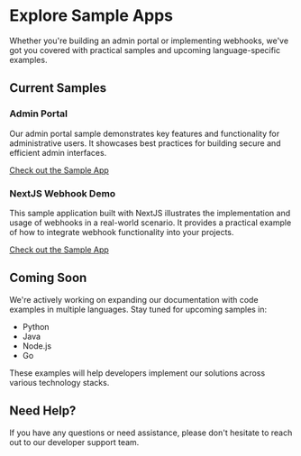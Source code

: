 
# Explore Sample Apps

Whether you're building an admin portal or implementing webhooks, we've got you covered with practical samples and upcoming language-specific examples.
## Current Samples

### Admin Portal
Our admin portal sample demonstrates key features and functionality for administrative users. It showcases best practices for building secure and efficient admin interfaces.

[Check out the Sample App](https://github.dev/scalekit-inc/embed-admin-portal-sample)

### NextJS Webhook Demo

This sample application built with NextJS illustrates the implementation and usage of webhooks in a real-world scenario. It provides a practical example of how to integrate webhook functionality into your projects.

[Check out the Sample App](https://github.com/scalekit-inc/webhook-events-nextjs)

## Coming Soon
We're actively working on expanding our documentation with code examples in multiple languages. Stay tuned for upcoming samples in:
- Python
- Java
- Node.js
- Go

These examples will help developers implement our solutions across various technology stacks.

## Need Help?
If you have any questions or need assistance, please don't hesitate to reach out to our developer support team.
